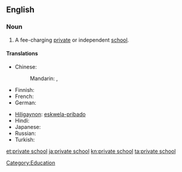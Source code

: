 ==English==

===Noun===
{{en-noun}}

# {{North America|Australia}} A fee-charging [[private]] or independent [[school]].

====Translations====
{{trans-top|fee charging school}}
* Chinese:
*: Mandarin: {{t|zh|私立學校|sc=Hani}}, {{t|zh|私立学校|tr=sīlì xuéxiào|sc=Hani}}
* Finnish: {{t-|fi|yksityiskoulu}}
* French: {{t|fr|école privée|f}}
* German: {{t+|de|Privatschule|f}}
{{trans-mid}}
* [[Hiligaynon]]: [[eskwela-pribado]]
* Hindi: {{t|hi|प्राइवेट स्कूल|m|tr=prā'iveṭ skūl|sc=Deva}}
* Japanese: {{t|ja|私立学校|tr=しりつがっこう, shiritsu gakkō|sc=Jpan}}
* Russian: {{t|ru|частная школа|f|tr=částnaja škóla|sc=Cyrl}}
* Turkish: {{t+|tr|özel okul}}
{{trans-bottom}}

[[Category:Education]]

[[et:private school]]
[[ja:private school]]
[[kn:private school]]
[[ta:private school]]